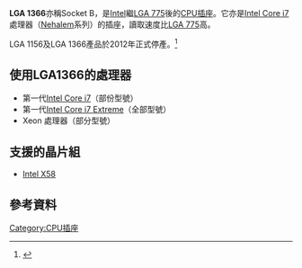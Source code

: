 {{Infobox CPU socket
|name = LGA 1366
|image = [[File:LGA_Socket_1366.jpg|270px]]
|formfactors = [[覆晶技術|Flip chip]] land grid array
|contacts = 1366
|type = LGA
|protocol = Intel QPI
|core bus =
|fsb =
|voltage =
|processors = 	Intel Core i7 (9xx series)<br>
Intel Xeon <br>(35xx, 36xx,55xx, 56xx series)<br>
Intel [[Celeron|Celeron]] P1053
}}

'''LGA 1366'''亦稱Socket B，是[[Intel|Intel]]繼[[LGA_775|LGA 775]]後的[[CPU插座|CPU插座]]。它亦是[[Intel_Core_i7|Intel Core i7]]處理器（[[Intel_Nehalem|Nehalem]]系列）的插座，讀取速度比[[LGA_775|LGA 775]]高。

LGA 1156及LGA 1366產品於2012年正式停產。<ref>{{cite news|author=Shawn Knight|title=Intel to discontinue LGA 1366 and LGA 1156 processors in 2012|url=http://www.techspot.com/news/46589-intel-to-discontinue-lga-1366-and-lga-1156-processors-in-2012.html|accessdate=2014-01-16|newspaper=Tech Spot|date=December 8, 2011, 11:30 AM|archive-date=2018-06-12|archive-url=https://web.archive.org/web/20180612185315/https://www.techspot.com/news/46589-intel-to-discontinue-lga-1366-and-lga-1156-processors-in-2012.html|dead-url=yes}}</ref>

== 使用LGA1366的處理器 ==
* 第一代[[Intel_Core_i7|Intel Core i7]]（部份型號）
* 第一代[[Intel_Core_i7_Extreme|Intel Core i7 Extreme]]（全部型號）
*Xeon 處理器（部分型號）

== 支援的晶片組 ==
* [[Intel_X58|Intel X58]]

== 參考資料 ==
{{reflist}}


{{Intelsock}}

[[Category:CPU插座|Category:CPU插座]]